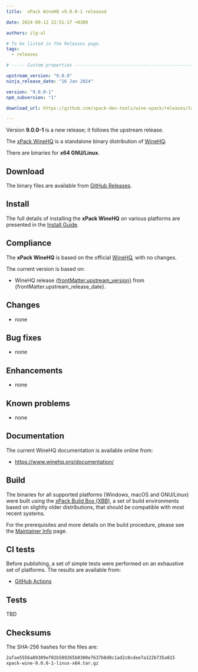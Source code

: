 ```yaml
---
title:  xPack WineHQ v9.0.0-1 released

date: 2024-09-12 22:51:17 +0300

authors: ilg-ul

# To be listed in the Releases page.
tags:
  - releases

# ----- Custom properties -----------------------------------------------------

upstream_version: "9.0.0"
ninja_release_date: "16 Jan 2024"

version: "9.0.0-1"
npm_subversion: "1"

download_url: https://github.com/xpack-dev-tools/wine-xpack/releases/tag/v9.0.0-1/

---
```


Version **9.0.0-1** is a new release; it follows the upstream release.

<!-- truncate -->



The [xPack WineHQ](https://xpack-dev-tools.github.io/dev-tools/wine-xpack/)
is a standalone binary distribution of
[WineHQ](https://www.winehq.org).

There are binaries for **x64 GNU/Linux**.

## Download

The binary files are available from <a href={frontMatter.download_url}>GitHub Releases</a>.

<Prerequisites/>

## Install

The full details of installing the **xPack WineHQ** on various platforms
are presented in the [Install Guide](/docs/install/).

## Compliance

The **xPack WineHQ** is based on the official
[WineHQ](https://www.winehq.org), with no changes.

The current version is based on:

- WineHQ release
[{frontMatter.upstream_version}](https://dl.winehq.org/wine/source/{frontMatter.upstream_version_major}.0/) from {frontMatter.upstream_release_date}.

## Changes

- none

## Bug fixes

- none

## Enhancements

- none

## Known problems

- none

## Documentation

The current WineHQ documentation is available online from:

- https://www.winehq.org/documentation/

## Build

The binaries for all supported platforms
(Windows, macOS and GNU/Linux) were built using the
[xPack Build Box (XBB)](https://xpack.github.io/xbb/), a set
of build environments based on slightly older distributions, that should be
compatible with most recent systems.

For the prerequisites and more details on the build procedure, please see the
[Maintainer Info](/docs/maintainer/) page.

## CI tests

Before publishing, a set of simple tests were performed on an exhaustive
set of platforms. The results are available from:

- [GitHub Actions](https://github.com/xpack-dev-tools/wine-xpack/actions/)

## Tests

TBD

## Checksums

The SHA-256 hashes for the files are:

```txt
2afae5556a89309ef02b589265b0300e7637b8d0c1ad2c0cdee7a122b735a815
xpack-wine-9.0.0-1-linux-x64.tar.gz

```

<DeprecationNotices/>

<DownloadAnalytics version={frontMatter.version}/>
